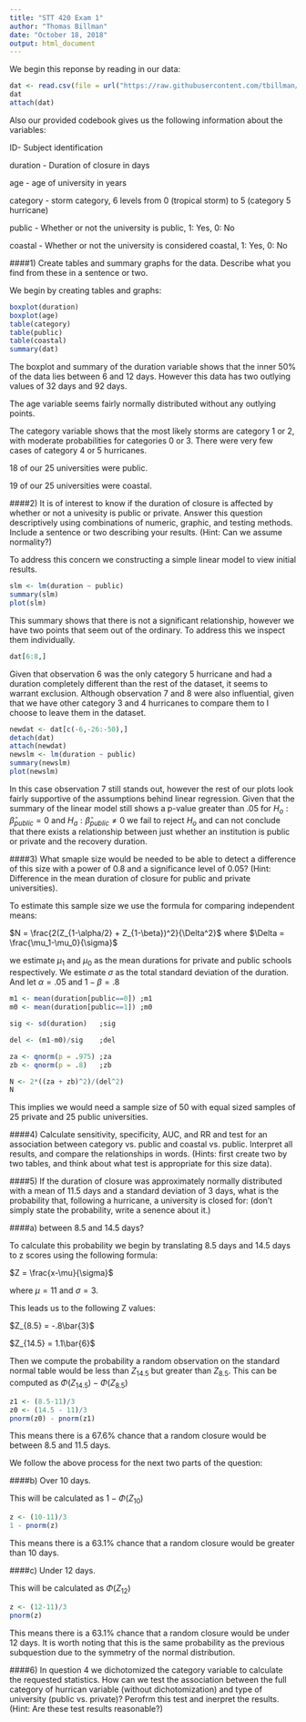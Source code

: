 ```yaml
---
title: "STT 420 Exam 1"
author: "Thomas Billman"
date: "October 18, 2018"
output: html_document
---
```


We begin this reponse by reading in our data:
```r
dat <- read.csv(file = url("https://raw.githubusercontent.com/tbillman/STT-420/master/Exam1data.csv"))
dat 
attach(dat)
```
Also our provided codebook gives us the following information about the variables:

ID- Subject identification

duration - Duration of closure in days

age - age of university in years

category - storm category, 6 levels from 0 (tropical storm) to 5 (category 5 hurricane)

public - Whether or not the university is public, 1: Yes, 0: No

coastal - Whether or not the university is considered coastal, 1: Yes, 0: No

####1) Create tables and summary graphs for the data. Describe what you find from these in a sentence or two.

We begin by creating tables and graphs:

```r
boxplot(duration)
boxplot(age)
table(category)
table(public)
table(coastal)
summary(dat)
```

The boxplot and summary of the duration variable shows that the inner 50% of the data lies between 6 and 12 days. However this data has two outlying values of 32 days and 92 days. 

The age variable seems fairly normally distributed without any outlying points.

The category variable shows that the most likely storms are category 1 or 2, with moderate probabilities for categories 0 or 3. There were very few cases of category 4 or 5 hurricanes. 

18 of our 25 universities were public.

19 of our 25 universities were coastal.

####2) It is of interest to know if the duration of closure is affected by whether or not a univesity is public or private. Answer this question descriptively using combinations of numeric, graphic, and testing methods. Include a sentence or two describing your results. (Hint: Can we assume normality?)

To address this concern we constructing a simple linear model to view initial results.

```r
slm <- lm(duration ~ public)
summary(slm)
plot(slm)
```
This summary shows that there is not a significant relationship, however we have two points that seem out of the ordinary. To address this we inspect them individually.

```r
dat[6:8,]
```

Given that observation 6 was the only category 5 hurricane and had a duration completely different than the rest of the dataset, it seems to warrant exclusion. Although observation 7 and 8 were also influential, given that we have other category 3 and 4 hurricanes to compare them to I choose to leave them in the dataset.

```r
newdat <- dat[c(-6,-26:-50),]
detach(dat)
attach(newdat)
newslm <- lm(duration ~ public)
summary(newslm)
plot(newslm)
```

In this case observation 7 still stands out, however the rest of our plots look fairly supportive of the assumptions behind linear regression. Given that the summary of the linear model still shows a p-value greater than .05 for $H_o:\hat\beta_{public}=0$ and $H_a:\hat\beta_{public}\neq0$ we fail to reject $H_o$ and can not conclude that there exists a relationship between just whether an institution is public or private and the recovery duration.

####3) What smaple size would be needed to be able to detect a difference of this size with a power of 0.8 and a significance level of 0.05? (Hint: Difference in the mean duration of closure for public and private universities).

To estimate this sample size we use the formula for comparing independent means:

$N = \frac{2(Z_{1-\alpha/2} + Z_{1-\beta})^2}{\Delta^2}$
where $\Delta = \frac{\mu_1-\mu_0}{\sigma}$

we estimate $\mu_1$ and $\mu_0$ as the mean durations for private and public schools respectively. We estimate $\sigma$ as the total standard deviation of the duration. And let $\alpha = .05$ and $1-\beta = .8$

```r
m1 <- mean(duration[public==0]) ;m1
m0 <- mean(duration[public==1]) ;m0

sig <- sd(duration)   ;sig

del <- (m1-m0)/sig    ;del

za <- qnorm(p = .975) ;za
zb <- qnorm(p = .8)   ;zb

N <- 2*((za + zb)^2)/(del^2)
N
```

This implies we would need a sample size of 50 with equal sized samples of 25 private and 25 public universities. 

####4) Calculate sensitivity, specificity, AUC, and RR and test for an association between category vs. public and coastal vs. public. Interpret all results, and compare the relationships in words. (Hints: first create two by two tables, and think about what test is appropriate for this size data).

####5) If the duration of closure was approximately normally distributed with a mean of 11.5 days and a standard deviation of 3 days, what is the probability that, following a hurricane, a university is closed for: (don't simply state the probability, write a senence about it.)

####a) between 8.5 and 14.5 days?

To calculate this probability we begin by translating 8.5 days and 14.5 days to z scores using the following formula:

$Z = \frac{x-\mu}{\sigma}$

where $\mu = 11$ and $\sigma = 3$.

This leads us to the following Z values:

$Z_{8.5} = -.8\bar{3}$

$Z_{14.5} = 1.1\bar{6}$

Then we compute the probability a random observation on the standard normal table would be less than $Z_{14.5}$ but greater than $Z_{8.5}$. This can be computed as $\Phi(Z_{14.5}) - \Phi(Z_{8.5})$

```r
z1 <- (8.5-11)/3
z0 <- (14.5 - 11)/3
pnorm(z0) - pnorm(z1)
```

This means there is a 67.6\% chance that a random closure would be between 8.5 and 11.5 days.

We follow the above process for the next two parts of the question:

####b) Over 10 days.

This will be calculated as $1 - \Phi(Z_{10})$
```r
z <- (10-11)/3
1 - pnorm(z)
```

This means there is a 63.1\% chance that a random closure would be greater than 10 days.

####c) Under 12 days.

This will be calculated as $\Phi(Z_{12})$

```r
z <- (12-11)/3
pnorm(z)
```

This means there is a 63.1\% chance that a random closure would be under 12 days. It is worth noting that this is the same probability as the previous subquestion due to the symmetry of the normal distribution.

####6) In question 4 we dichotomized the category variable to calculate the requested statistics. How can we test the association between the full category of hurrican variable (without dichotomization) and type of university (public vs. private)? Perofrm this test and inerpret the results. (Hint: Are these test results reasonable?)